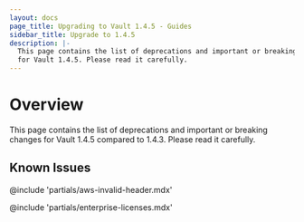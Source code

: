 ```yaml
---
layout: docs
page_title: Upgrading to Vault 1.4.5 - Guides
sidebar_title: Upgrade to 1.4.5
description: |-
  This page contains the list of deprecations and important or breaking changes
  for Vault 1.4.5. Please read it carefully.
---
```


# Overview

This page contains the list of deprecations and important or breaking changes
for Vault 1.4.5 compared to 1.4.3. Please read it carefully.

## Known Issues

@include 'partials/aws-invalid-header.mdx'

@include 'partials/enterprise-licenses.mdx'
